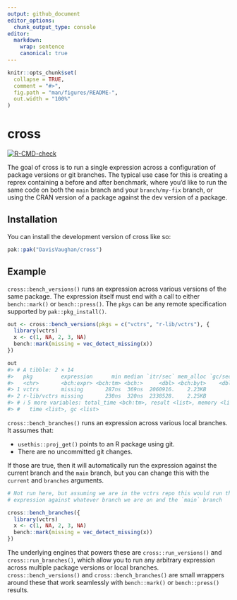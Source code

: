 ```yaml
---
output: github_document
editor_options:
  chunk_output_type: console
editor:
  markdown:
    wrap: sentence
    canonical: true
---
```


<!-- README.md is generated from README.Rmd. Please edit that file -->

```r
knitr::opts_chunk$set(
  collapse = TRUE,
  comment = "#>",
  fig.path = "man/figures/README-",
  out.width = "100%"
)
```

# cross

<!-- badges: start -->

[![R-CMD-check](https://github.com/DavisVaughan/cross/actions/workflows/R-CMD-check.yaml/badge.svg)](https://github.com/DavisVaughan/cross/actions/workflows/R-CMD-check.yaml)

<!-- badges: end -->

The goal of cross is to run a single expression across a configuration of package versions or git branches.
The typical use case for this is creating a reprex containing a before and after benchmark, where you'd like to run the same code on both the `main` branch and your `branch/my-fix` branch, or using the CRAN version of a package against the dev version of a package.

## Installation

You can install the development version of cross like so:

``` r
pak::pak("DavisVaughan/cross")
```

## Example

`cross::bench_versions()` runs an expression across various versions of the same package.
The expression itself must end with a call to either `bench::mark()` or `bench::press()`.
The `pkgs` can be any remote specification supported by `pak::pkg_install()`.

```r
out <- cross::bench_versions(pkgs = c("vctrs", "r-lib/vctrs"), {
  library(vctrs)
  x <- c(1, NA, 2, 3, NA)
  bench::mark(missing = vec_detect_missing(x))
})

out
#> # A tibble: 2 × 14
#>   pkg         expression      min median `itr/sec` mem_alloc `gc/sec` n_itr  n_gc
#>   <chr>       <bch:expr> <bch:tm> <bch:>     <dbl> <bch:byt>    <dbl> <int> <dbl>
#> 1 vctrs       missing       287ns  369ns  2060916.    2.23KB        0 10000     0
#> 2 r-lib/vctrs missing       230ns  320ns  2338528.    2.25KB        0 10000     0
#> # ℹ 5 more variables: total_time <bch:tm>, result <list>, memory <list>,
#> #   time <list>, gc <list>
```

`cross::bench_branches()` runs an expression across various local branches.
It assumes that:

-   `usethis::proj_get()` points to an R package using git.
-   There are no uncommitted git changes.

If those are true, then it will automatically run the expression against the current branch and the `main` branch, but you can change this with the `current` and `branches` arguments.

```r
# Not run here, but assuming we are in the vctrs repo this would run the
# expression against whatever branch we are on and the `main` branch

cross::bench_branches({
  library(vctrs)
  x <- c(1, NA, 2, 3, NA)
  bench::mark(missing = vec_detect_missing(x))
})
```

The underlying engines that powers these are `cross::run_versions()` and `cross::run_branches()`, which allow you to run any arbitrary expression across multiple package versions or local branches.
`cross::bench_versions()` and `cross::bench_branches()` are small wrappers around these that work seamlessly with `bench::mark()` or `bench::press()` results.
